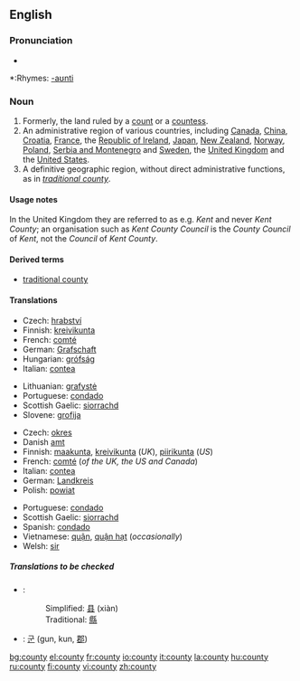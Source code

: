 {{wikipedia}}
==English==

===Pronunciation===
*{{audio|en-us-county.ogg|Audio (US)}}

*:Rhymes: [[Rhymes:English:-aʊnti|-aʊnti]]

===Noun===
{{en-noun-reg-y|count|y}}

# Formerly, the land ruled by a [[count]] or a [[countess]].
# An administrative region of various countries, including [[Canada]], [[China]], [[Croatia]], [[France]], the [[Republic of Ireland]], [[Japan]], [[New Zealand]], [[Norway]], [[Poland]], [[Serbia and Montenegro]] and [[Sweden]], the [[United Kingdom]] and the [[United States]].
# A definitive geographic region, without direct administrative functions, as in ''[[traditional county]]''.

====Usage notes====
In the United Kingdom they are referred to as e.g. ''Kent'' and never ''Kent County''; an organisation such as ''Kent County Council'' is the ''County Council'' of ''Kent'', not the ''Council'' of ''Kent County''.

====Derived terms====
*[[traditional county]]

====Translations====
{{trans-top|land ruled by a count or countess}}
*Czech: [[hrabství]] {{n}}
*Finnish: [[kreivikunta]]
*French: [[comté]] {{m}}
*German: [[Grafschaft]] {{f}}
*Hungarian: [[grófság]]
*Italian: [[contea]] {{f}}
{{trans-mid}}
*Lithuanian: [[grafystė]] {{f}}
*Portuguese: [[condado]] {{m}}
*Scottish Gaelic: [[siorrachd]] {{f}}
*Slovene: [[grofija]] {{f}}
{{trans-bottom}}

{{trans-top|administrative region of various countries}}
*Czech: [[okres]] {{n}}
*Danish [[amt]] {{n}}
*Finnish: [[maakunta]],  [[kreivikunta]] (''UK''), [[piirikunta]] (''US'')
*French: [[comté]] {{m}} (''of the UK, the US and Canada'')
*Italian: [[contea]] {{f}}
*German: [[Landkreis]] {{m}}
*Polish: [[powiat]] {{m}}
{{trans-mid}}
*Portuguese: [[condado]] {{m}}
*Scottish Gaelic: [[siorrachd]] {{f}}
*Spanish: [[condado]] {{m}}
*Vietnamese: [[quận]], [[quận hạt]] (''occasionally'')
*Welsh: [[sir#Welsh|sir]] {{f}}
{{trans-bottom}}

=====Translations to be checked=====
<!--Remove this section once all of the translations below have been moved into the tables above.-->
{{checktrans}}
*{{ttbc|Chinese}}: 
*:Simplified: [[县]] (xiàn)
*:Traditional: [[縣]]
*{{ttbc|Korean}}: [[군]] (gun, kun, [[郡]])

[[bg:county]]
[[el:county]]
[[fr:county]]
[[io:county]]
[[it:county]]
[[la:county]]
[[hu:county]]
[[ru:county]]
[[fi:county]]
[[vi:county]]
[[zh:county]]